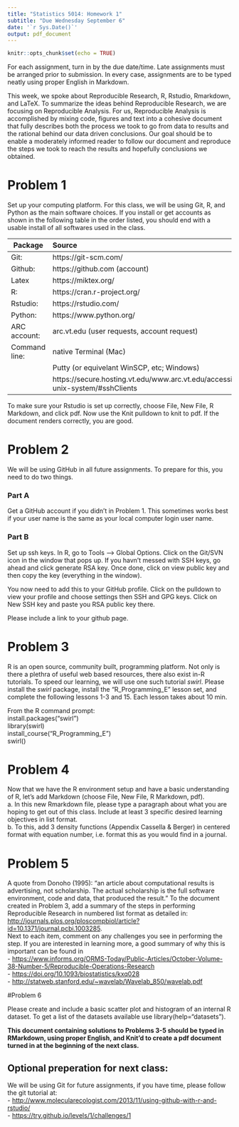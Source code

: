 ```yaml
---
title: "Statistics 5014: Homework 1"
subtitle: "Due Wednesday September 6"
date: '`r Sys.Date()`'
output: pdf_document
---
```


```r
knitr::opts_chunk$set(echo = TRUE)
```

For each assignment, turn in by the due date/time.  Late assignments must be  arranged prior to submission.  In every case, assignments are to be typed neatly using proper English in Markdown.

This week, we spoke about Reproducible Research, R, Rstudio, Rmarkdown, and LaTeX.  To summarize the ideas behind Reproducible Research, we are focusing on Reproducible Analysis.  For us, Reproducible Analysis is accomplished by mixing code, figures and text into a cohesive document that fully describes both the process we took to go from data to results and the rational behind our data driven conclusions.  Our goal should be to enable a moderately informed reader to follow our document and reproduce the steps we took to reach the results and hopefully conclusions we obtained.

# Problem 1

Set up your computing platform.  For this class, we will be using Git, R, and Python as the main software choices.  If you install or get accounts as shown in the following table in the order listed, you should end with a usable install of all softwares used in the class.

Package         Source
-------         --------------------------------
Git:            https://git-scm.com/
Github:         https://github.com (account) 
Latex           https://miktex.org/
R:              https://cran.r-project.org/  
Rstudio:        https://rstudio.com/  
Python:         https://www.python.org/ 
ARC account:    arc.vt.edu (user requests, account request)
Command line:   native Terminal (Mac)
                Putty (or equivelant WinSCP, etc; Windows)
                https://secure.hosting.vt.edu/www.arc.vt.edu/accessing-unix-system/#sshClients
-------         --------------------------------

To make sure your Rstudio is set up correctly, choose File, New File, R Markdown, and click pdf.  Now use the Knit pulldown to knit to pdf.  If the document renders correctly, you are good.

# Problem 2

We will be using GitHub in all future assignments.  To prepare for this, you need to do two things.

### Part A
Get a GitHub account if you didn't in Problem 1.  This sometimes works best if your user name is the same as your local computer login user name.  

### Part B
Set up ssh keys. In R, go to Tools --> Global Options.  Click on the Git/SVN icon in the window that pops up.  If you havn't messed with SSH keys, go ahead and click generate RSA key.  Once done, click on view public key and then copy the key (everything in the window). 

You now need to add this to your GitHub profile.  Click on the pulldown to view your profile and choose settings then SSH and GPG keys.  Click on New SSH key and paste you RSA public key there.

Please include a link to your github page.  

# Problem 3

R is an open source, community built, programming platform.  Not only is there a plethra of useful web based resources, there also exist in-R tutorials.  To speed our learning, we will use one such tutorial _swirl_.  Please install the _swirl_ package, install the "R_Programming_E" lesson set, and complete the following lessons 1-3 and 15.  Each lesson takes about 10 min.  

From the R command prompt:  
install.packages("swirl")  
library(swirl)  
install_course("R_Programming_E")  
swirl()  


# Problem 4

Now that we have the R environment setup and have a basic understanding of R, let's add Markdown (choose File, New File, R Markdown, pdf).  
a. In this new Rmarkdown file, please type a paragraph about what you are hoping to get out of this class.  Include at least 3 specific desired learning objectives in list format.  
b. To this, add 3 density functions (Appendix Cassella & Berger) in centered format with equation number, i.e. format this as you would find in a journal.  

# Problem 5

A quote from Donoho (1995): "an article about computational results is advertising, not scholarship. The actual scholarship is the full software environment, code and data, that produced the result."  To the document created in Problem 3, add a summary of the steps in performing Reproducible Research in numbered list format as detailed in:  
<http://journals.plos.org/ploscompbiol/article?id=10.1371/journal.pcbi.1003285>.  
\newline
Next to each item, comment on any challenges you see in performing the step.  If you are interested in learning more, a good summary of why this is important can be found in  
- <https://www.informs.org/ORMS-Today/Public-Articles/October-Volume-38-Number-5/Reproducible-Operations-Research>  
- <https://doi.org/10.1093/biostatistics/kxq028>  
- <http://statweb.stanford.edu/~wavelab/Wavelab_850/wavelab.pdf>

#Problem 6

Please create and include a basic scatter plot and histogram of an internal R dataset.  To get a list of the datasets available use library(help="datasets").


**This document containing solutions to Problems 3-5 should be typed in RMarkdown, using proper English, and Knit'd to create a pdf document turned in at the beginning of the next class.**


## Optional preperation for next class:  
We will be using Git for future assignments, if you have time, please follow the git tutorial at:  
- <http://www.molecularecologist.com/2013/11/using-github-with-r-and-rstudio/>  
- <https://try.github.io/levels/1/challenges/1>





